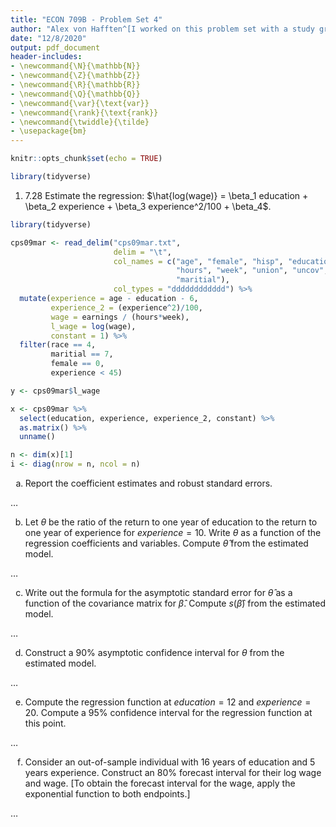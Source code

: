```yaml
---
title: "ECON 709B - Problem Set 4"
author: "Alex von Hafften^[I worked on this problem set with a study group of Michael Nattinger, Andrew Smith, and Ryan Mather. I also discussed problems with Emily Case, Sarah Bass, and Danny Edgel.]"
date: "12/8/2020"
output: pdf_document
header-includes:
- \newcommand{\N}{\mathbb{N}}
- \newcommand{\Z}{\mathbb{Z}}
- \newcommand{\R}{\mathbb{R}}
- \newcommand{\Q}{\mathbb{Q}}
- \newcommand{\var}{\text{var}}
- \newcommand{\rank}{\text{rank}}
- \newcommand{\twiddle}{\tilde}
- \usepackage{bm}
---
```


```r
knitr::opts_chunk$set(echo = TRUE)

library(tidyverse)
```

1. 7.28 Estimate the regression: $\hat{log(wage)} = \beta_1 education + \beta_2 experience + \beta_3 experience^2/100 + \beta_4$.\footnote{Use the subsample of the CPS that you used for problems 3.24 and 3.25 (instead of the subsample requested in the problem)}

```r
library(tidyverse)
```

```r
cps09mar <- read_delim("cps09mar.txt",
                       delim = "\t",
                       col_names = c("age", "female", "hisp", "education", "earnings", 
                                     "hours", "week", "union", "uncov", "region", "race",
                                     "maritial"),
                       col_types = "dddddddddddd") %>%
  mutate(experience = age - education - 6,
         experience_2 = (experience^2)/100,
         wage = earnings / (hours*week),
         l_wage = log(wage),
         constant = 1) %>%
  filter(race == 4,
         maritial == 7,
         female == 0,
         experience < 45)

y <- cps09mar$l_wage

x <- cps09mar %>%
  select(education, experience, experience_2, constant) %>%
  as.matrix() %>%
  unname()

n <- dim(x)[1]
i <- diag(nrow = n, ncol = n)
```


(a) Report the coefficient estimates and robust standard errors.

...

(b) Let $\theta$ be the ratio of the return to one year of education to the return to one year of experience for $experience =10$. Write $\theta$ as a function of the regression coefficients and variables. Compute $\hat{\theta}$ from the estimated model.

...

(c) Write out the formula for the asymptotic standard error for $\hat{\theta}$ as a function of the covariance matrix for $\hat{\beta}$. Compute $s(\hat{\beta})$ from the estimated model.

...

(d) Construct a 90% asymptotic confidence interval for $\theta$ from the estimated model.

...

(e) Compute the regression function at $education = 12$ and $experience = 20$. Compute a 95% confidence interval for the regression function at this point.

...

(f) Consider an out-of-sample individual with 16 years of education and 5 years experience. Construct an 80% forecast interval for their log wage and wage. [To obtain the forecast interval for the wage, apply the exponential function to both endpoints.]

...
